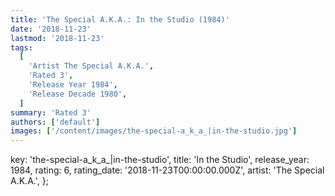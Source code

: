 ```yaml
---
title: 'The Special A.K.A.: In the Studio (1984)'
date: '2018-11-23'
lastmod: '2018-11-23'
tags:
  [
    'Artist The Special A.K.A.',
    'Rated 3',
    'Release Year 1984',
    'Release Decade 1980',
  ]
summary: 'Rated 3'
authors: ['default']
images: ['/content/images/the-special-a_k_a_|in-the-studio.jpg']
---
```


  key: 'the-special-a_k_a_|in-the-studio',
  title: 'In the Studio',
  release_year: 1984,
  rating: 6,
  rating_date: '2018-11-23T00:00:00.000Z',
  artist: 'The Special A.K.A.',
};

<MusicRating data={data} />
